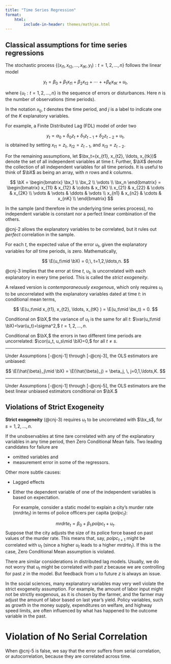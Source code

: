 ```yaml
---
title: "Time Series Regression"
format: 
    html:
        include-in-header: themes/mathjax.html
---
```


## Classical assumptions for time series regressions


:::{#cnj-1 name="Linear in Parameters"}
The stochastic process $\{(x_{t1}, x_{t2}, \ldots, x_{tK}, y_t): t=1,2,\ldots, n\}$ follows the linear model

$$
y_t = \beta_0 + \beta_1x_{t1} + \beta_2x_{t2} + \cdots + + \beta_Kx_{tK} + u_t,
$$

where $\{u_t: t=1,2,\ldots, n\}$ is the sequence of errors or disturbances. Here $n$ is the number of observations (time periods).
:::


In the notation $x_{tj}$, $t$ denotes the time period, and $j$ is a label to indicate one of the $K$ explanatory variables.


For example, a Finite Distributed Lag (FDL) model of order two 

$$
y_t = \alpha_0 + \delta_0 z_t + \delta_1 z_{t-1} + \delta_2 z_{t-2} + u_t,
$$
is obtained by setting $x_{t1}=z_t,$ $x_{t2}=z_{t-1},$ and $x_{t3}=z_{t-2}.$

For the remaining assumptions, let $\bx_t=(x_{t1}, x_{t2}, \ldots, x_{tk})$ denote the set of all independent variables at time $t.$ Further, $\bX$ denote the collection of all independent variables for all time periods. It is useful to think of $\bX$ as being an array, with $n$ rows and $k$ columns.


$$
\bX = \begin{bmatrix}
\bx_1 \\
\bx_2 \\
\vdots \\
\bx_n
\end{bmatrix} 
= \begin{bmatrix}
x_{11} & x_{12} & \cdots & x_{1K} \\
x_{21} & x_{22} & \cdots & x_{2K} \\
\vdots & \vdots & \ddots & \vdots \\
x_{n1} & x_{n2} & \cdots & x_{nK} \\
\end{bmatrix} 
$$


:::{#cnj-2 name="No Perfect Collinearity"}
In the sample (and therefore in the underlying time series process), no independent variable is constant nor a perfect linear combination of the others. 
:::

@cnj-2 allows the explanatory variables to be correlated, but it rules out *perfect* correlation in the sample.


:::{#cnj-3 name="Zero Conditional Mean"}
For each $t$, the expected value of the error $u_t,$ given the explanatory variables for *all* time periods, is zero. Mathematically,

$$
\E(u_t\mid \bX) = 0,\, t=1,2,\ldots,n.
$$
:::

@cnj-3 implies that the error at time $t$, $u_t,$ is uncorrelated with each explanatory in every time period. This is called the *strict exogeneity*. 

A relaxed version is *contemporaneously exogenous*, which only requires $u_t$ to be uncorrelated with the explanatory variables dated at time $t:$ in conditional mean terms,

$$
\E(u_t\mid x_{t1}, x_{t2}, \ldots, x_{tK} ) = \E(u_t\mid \bx_t) = 0.
$$


:::{#cnj-4 name="Homoskedasticity"}
Conditional on $\bX,$ the variance of $u_t$ is the same for all $t:$ $\var(u_t\mid \bX)=\var(u_t)=\sigma^2,$ $t=1,2,\ldots,n.$
:::



:::{#cnj-5 name="No Serial Correlation"}
Conditional on $\bX,$ the errors in two different time periods are uncorrelated: $\cor(u_t, u_s\mid \bX)=0,$ for all $t\ne s.$
:::

--------------------------------------------------------------------------------

Under Assumptions [-@cnj-1] through [-@cnj-3], the OLS estimators are unbiased:

$$
\E(\hat{\beta}_j\mid \bX) = \E(\hat{\beta}_j) = \beta_j, \, j=0,1,\ldots,K.
$$

--------------------------------------------------------------------------------

Under Assumptions [-@cnj-1] through [-@cnj-5], the OLS estimators are the best linear unbiased estimators conditional on $\bX.$



## Violations of Strict Exogeneity


**Strict exogeneity** (@cnj-3) requires $u_t$ to be uncorrelated with $\bx_s$, for $s=1,2,\ldots,n.$

If the unobservables at time $t$are correlated with any of the explanatory variables in any time period, then Zero Conditional Mean fails. Two leading candidates for failure are 

- omitted variables and 
- measurement error in some of the regressors.

Other more subtle causes:

- Lagged effects
- Either the dependent variable of one of the independent variables is based on expectation.

    For example, consider a static model to explain a city’s murder rate ($mrdrte_t$) in terms of police officers per capita ($polpc_t$):
    
$$
mrdrte_t = \beta_0 + \beta_1\, polpc_t + u_t.
$$
Suppose that the city adjusts the size of its police force based on past values of the murder rate. This means that, say, $polpc_{t+1}$ might be correlated with $u_t$ (since a higher $u_t$ leads to a higher $mrdrte_t$). If this is the case, Zero Conditional Mean assumption is violated.

There are similar considerations in distributed lag models. Usually, we do not worry that $u_t$ might be correlated with past $z$ because we are controlling for past $z$ in the model.
But feedback from $u$ to future $z$ is always an issue.

In the social sciences, many explanatory variables may very well violate the strict exogeneity assumption. For example, the amount of labor input might not be strictly exogenous, as it is chosen by the farmer, and the farmer may adjust the amount of labor based on last year's yield. Policy variables, such as growth in the money supply, expenditures on welfare, and highway speed limits, are often influenced by what has happened
to the outcome variable in the past.


# Violation of No Serial Correlation

When @cnj-5 is false, we say that the error suffers from serial correlation, or autocorrelation, because they are correlated across time.




